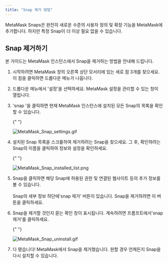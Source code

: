 ```yaml
---
title: "Snap 제거 방법"
---
```


MetaMask Snaps은 완전히 새로운 수준의 사용자 정의 및 확장 기능을 MetaMask에 추가합니다. 하지만 특정 Snap이 더 이상 필요 없을 수 있습니다.

## Snap 제거하기

본 가이드는 MetaMask 인스턴스에서 Snap을 제거하는 방법을 안내해 드립니다.

1. 시작하려면 MetaMask 창의 오른쪽 상단 모서리에 있는 세로 점 3개를 찾으세요. 이 점을 클릭하면 드롭다운 메뉴가 나옵니다.

2. 드롭다운 메뉴에서 '설정'을 선택하세요. MetaMask 설정을 관리할 수 있는 창이 열립니다.

3. 'snap '을 클릭하면 현재 MetaMask 인스턴스에 설치된 모든 Snap의 목록을 확인할 수 있습니다.

   {" "}

   <div class="center-container">
     <div class="img-small">
       <img
         src={
           require("../../../../../img/metamask-snaps/how-do-snap-permissions-work/MetaMask_Snap_settings.gif")
             .default
         }
         alt="MetaMask_Snap_settings.gif"
       />
     </div>
   </div>

4. 설치된 Snap 목록을 스크롤하여 제거하려는 Snap을 찾으세요. 그 후, 확인하려는 Snap의 이름을 클릭하여 정보와 설정을 확인하세요.

   {" "}

   <div class="center-container">
     <div class="img-small">
       <img
         src={
           require("../../../../../img/metamask-snaps/how-do-snap-permissions-work/MetaMask_Snap_installed_list.png")
             .default
         }
         alt="MetaMask_Snap_installed_list.png"
       />
     </div>
   </div>

5. Snap을 클릭하면 해당 Snap에 허용된 권한 및 연결된 웹사이트 등의 추가 정보를 볼 수 있습니다.\
   \
   Snap의 세부 정보 하단에'snap 제거' 버튼이 있습니다. Snap을 제거하려면 이 버튼을 클릭하세요.

6. Snap을 제거할 것인지 묻는 확인 창이 표시됩니다. 계속하려면 프롬프트에서'snap 제거'를 클릭하세요.

   {" "}

   <div class="center-container">
     <div class="img-small">
       <img
         src={
           require("../../../../../img/metamask-snaps/how-to-uninstall-a-snap/MetaMask_Snap_uninstall.gif")
             .default
         }
         alt="MetaMask_Snap_uninstall.gif"
       />
     </div>
   </div>

7. 다 됐습니다! MetaMask에서 Snap을 제거했습니다. 원할 경우 언제든지 Snap을 다시 설치할 수 있습니다.
